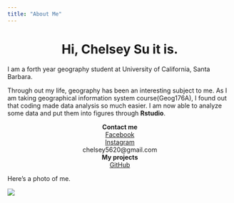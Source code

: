 ```yaml
---
title: "About Me"
---
```


<center>
# Hi, Chelsey Su it is.
</center>

   I am a forth year geography student at University of California, Santa Barbara. 
   
   Through out my life, geography has been an interesting subject to me. As I am taking geographical information system course(Geog176A), I found out that coding made data analysis so much easier. I am now able to analyze some data and put them into figures through **Rstudio**.

<center> 
**Contact me**
</center>
<center> 
[Facebook](https://www.facebook.com/chelsey.y.su) 
</center>
<center> 
[Instagram](https://www.instagram.com/suchaoxi/?hl=en)
</center>
<center> 
chelsey5620@gmail.com
</center>
<center> 
**My projects**
</center>
<center> 
[GitHub](https://https://github.com/suchaoxi)
</center>


Here's a photo of me.

![](img/chelsey su self protrait.jpg)